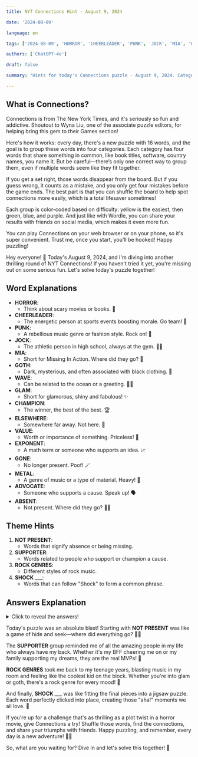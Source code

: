```yaml
---
title: NYT Connections Hint - August 9, 2024

date: '2024-08-09'

language: en

tags: ['2024-08-09', 'HORROR', 'CHEERLEADER', 'PUNK', 'JOCK', 'MIA', 'GOTH', 'WAVE', 'GLAM', 'CHAMPION', 'ELSEWHERE', 'VALUE', 'EXPONENT', 'GONE', 'METAL', 'ADVOCATE', 'ABSENT']

authors: ['ChatGPT-4o']

draft: false

summary: "Hints for today's Connections puzzle - August 9, 2024. Categories include NOT PRESENT, ROCK GENRES..."

---
```


## What is Connections?

Connections is from The New York Times, and it's seriously so fun and addictive. Shoutout to Wyna Liu, one of the associate puzzle editors, for helping bring this gem to their Games section!

Here's how it works: every day, there's a new puzzle with 16 words, and the goal is to group these words into four categories. Each category has four words that share something in common, like book titles, software, country names, you name it. But be careful—there’s only one correct way to group them, even if multiple words seem like they fit together.

If you get a set right, those words disappear from the board. But if you guess wrong, it counts as a mistake, and you only get four mistakes before the game ends. The best part is that you can shuffle the board to help spot connections more easily, which is a total lifesaver sometimes!

Each group is color-coded based on difficulty: yellow is the easiest, then green, blue, and purple. And just like with Wordle, you can share your results with friends on social media, which makes it even more fun.

You can play Connections on your web browser or on your phone, so it's super convenient. Trust me, once you start, you'll be hooked! Happy puzzling!

Hey everyone! 🌟 Today's August 9, 2024, and I'm diving into another thrilling round of NYT Connections! If you haven't tried it yet, you're missing out on some serious fun. Let's solve today's puzzle together!

## Word Explanations

- **HORROR**:
  - Think about scary movies or books. 👻
- **CHEERLEADER**:
  - The energetic person at sports events boosting morale. Go team! 📣
- **PUNK**:
  - A rebellious music genre or fashion style. Rock on! 🎸
- **JOCK**:
  - The athletic person in high school, always at the gym. 🏋️‍♂️
- **MIA**:
  - Short for Missing In Action. Where did they go? 🤔
- **GOTH**:
  - Dark, mysterious, and often associated with black clothing. 🖤
- **WAVE**:
  - Can be related to the ocean or a greeting. 🌊👋
- **GLAM**:
  - Short for glamorous, shiny and fabulous! ✨
- **CHAMPION**:
  - The winner, the best of the best. 🏆
- **ELSEWHERE**:
  - Somewhere far away. Not here. 🚀
- **VALUE**:
  - Worth or importance of something. Priceless! 💎
- **EXPONENT**:
  - A math term or someone who supports an idea. 📈
- **GONE**:
  - No longer present. Poof! 🪄
- **METAL**:
  - A genre of music or a type of material. Heavy! 🤘
- **ADVOCATE**:
  - Someone who supports a cause. Speak up! 🗣️
- **ABSENT**:
  - Not present. Where did they go? 🕵️‍♀️

## Theme Hints

1. **NOT PRESENT**:
   - Words that signify absence or being missing.
2. **SUPPORTER**:
   - Words related to people who support or champion a cause.
3. **ROCK GENRES**:
   - Different styles of rock music.
4. **SHOCK ___**:
   - Words that can follow "Shock" to form a common phrase.

## Answers Explanation

<details>
  <summary>Click to reveal the answers!</summary>

- **NOT PRESENT**: ABSENT, ELSEWHERE, GONE, MIA
  - These words all indicate someone or something that is not here. It's like when you can't find your keys, and you think, "Where could they be?" 🔍
  
- **SUPPORTER**: ADVOCATE, CHAMPION, CHEERLEADER, EXPONENT
  - Think of people who cheer you on, support your cause, or are just there to back you up. Like your besties! 🥰
  
- **ROCK GENRES**: GLAM, GOTH, METAL, PUNK
  - These are all different styles of rock music. Whether you're into the glitz of glam rock or the dark vibes of goth, there's something for everyone! 🎶
  
- **SHOCK ___**: HORROR, JOCK, VALUE, WAVE
  - These words can follow "Shock" to make common phrases like "Shock Horror" or "Shock Wave." It's like the plot twist in your favorite thriller! 😱

</details>

Today's puzzle was an absolute blast! Starting with **NOT PRESENT** was like a game of hide and seek—where did everything go? 🤷‍♀️

The **SUPPORTER** group reminded me of all the amazing people in my life who always have my back. Whether it's my BFF cheering me on or my family supporting my dreams, they are the real MVPs! 🏅

**ROCK GENRES** took me back to my teenage years, blasting music in my room and feeling like the coolest kid on the block. Whether you're into glam or goth, there's a rock genre for every mood! 🎸

And finally, **SHOCK ___** was like fitting the final pieces into a jigsaw puzzle. Each word perfectly clicked into place, creating those "aha!" moments we all love. 🧩

If you're up for a challenge that's as thrilling as a plot twist in a horror movie, give Connections a try! Shuffle those words, find the connections, and share your triumphs with friends. Happy puzzling, and remember, every day is a new adventure! 🌟✨

So, what are you waiting for? Dive in and let's solve this together! 💖